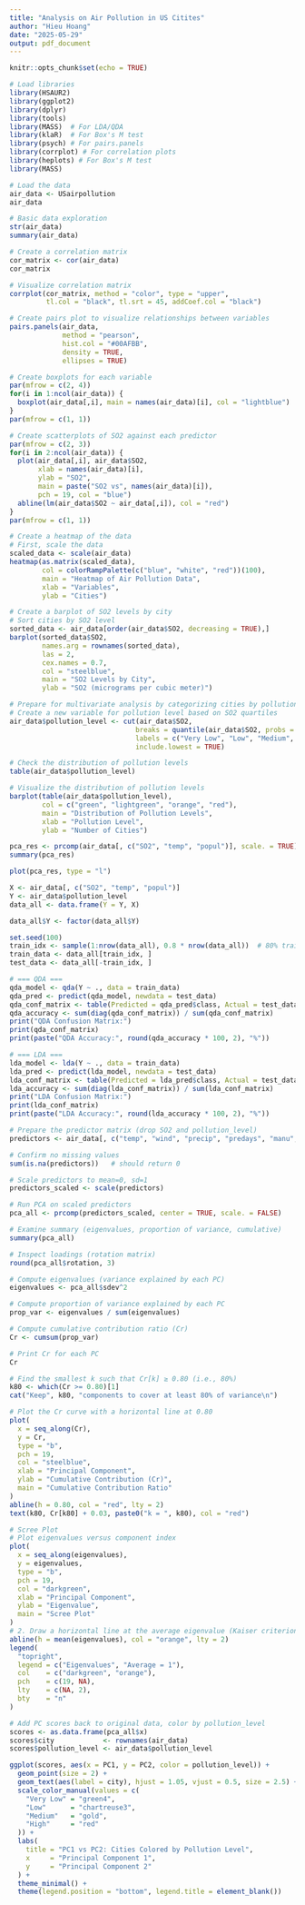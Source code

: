 ```yaml
---
title: "Analysis on Air Pollution in US Citites"
author: "Hieu Hoang"
date: "2025-05-29"
output: pdf_document
---
```


```r
knitr::opts_chunk$set(echo = TRUE)
```

```r

# Load libraries
library(HSAUR2)
library(ggplot2)
library(dplyr)
library(tools)
library(MASS)  # For LDA/QDA
library(klaR)  # For Box's M test
library(psych) # For pairs.panels
library(corrplot) # For correlation plots
library(heplots) # For Box's M test
library(MASS) 
```

```r
# Load the data
air_data <- USairpollution
air_data
```

```r
# Basic data exploration
str(air_data)
summary(air_data)
```

```r
# Create a correlation matrix
cor_matrix <- cor(air_data)
cor_matrix

# Visualize correlation matrix
corrplot(cor_matrix, method = "color", type = "upper", 
         tl.col = "black", tl.srt = 45, addCoef.col = "black")
```

```r
# Create pairs plot to visualize relationships between variables
pairs.panels(air_data, 
             method = "pearson", 
             hist.col = "#00AFBB",
             density = TRUE, 
             ellipses = TRUE)
```

```r
# Create boxplots for each variable
par(mfrow = c(2, 4))
for(i in 1:ncol(air_data)) {
  boxplot(air_data[,i], main = names(air_data)[i], col = "lightblue")
}
par(mfrow = c(1, 1))
```

```r
# Create scatterplots of SO2 against each predictor
par(mfrow = c(2, 3))
for(i in 2:ncol(air_data)) {
  plot(air_data[,i], air_data$SO2, 
       xlab = names(air_data)[i], 
       ylab = "SO2", 
       main = paste("SO2 vs", names(air_data)[i]),
       pch = 19, col = "blue")
  abline(lm(air_data$SO2 ~ air_data[,i]), col = "red")
}
par(mfrow = c(1, 1))
```

```r
# Create a heatmap of the data
# First, scale the data
scaled_data <- scale(air_data)
heatmap(as.matrix(scaled_data), 
        col = colorRampPalette(c("blue", "white", "red"))(100),
        main = "Heatmap of Air Pollution Data",
        xlab = "Variables", 
        ylab = "Cities")
```

```r
# Create a barplot of SO2 levels by city
# Sort cities by SO2 level
sorted_data <- air_data[order(air_data$SO2, decreasing = TRUE),]
barplot(sorted_data$SO2, 
        names.arg = rownames(sorted_data),
        las = 2, 
        cex.names = 0.7,
        col = "steelblue",
        main = "SO2 Levels by City",
        ylab = "SO2 (micrograms per cubic meter)")
```

```r
# Prepare for multivariate analysis by categorizing cities by pollution level
# Create a new variable for pollution level based on SO2 quartiles
air_data$pollution_level <- cut(air_data$SO2, 
                               breaks = quantile(air_data$SO2, probs = c(0, 0.25, 0.5, 0.75, 1)),
                               labels = c("Very Low", "Low", "Medium", "High"),
                               include.lowest = TRUE)

# Check the distribution of pollution levels
table(air_data$pollution_level)

# Visualize the distribution of pollution levels
barplot(table(air_data$pollution_level), 
        col = c("green", "lightgreen", "orange", "red"),
        main = "Distribution of Pollution Levels",
        xlab = "Pollution Level",
        ylab = "Number of Cities")
```

```r
pca_res <- prcomp(air_data[, c("SO2", "temp", "popul")], scale. = TRUE)
summary(pca_res)
```

```r
plot(pca_res, type = "l")
```

```r
X <- air_data[, c("SO2", "temp", "popul")]
Y <- air_data$pollution_level
data_all <- data.frame(Y = Y, X)

data_all$Y <- factor(data_all$Y)

set.seed(100)
train_idx <- sample(1:nrow(data_all), 0.8 * nrow(data_all))  # 80% train
train_data <- data_all[train_idx, ]
test_data <- data_all[-train_idx, ]

# === QDA ===
qda_model <- qda(Y ~ ., data = train_data)
qda_pred <- predict(qda_model, newdata = test_data)
qda_conf_matrix <- table(Predicted = qda_pred$class, Actual = test_data$Y)
qda_accuracy <- sum(diag(qda_conf_matrix)) / sum(qda_conf_matrix)
print("QDA Confusion Matrix:")
print(qda_conf_matrix)
print(paste("QDA Accuracy:", round(qda_accuracy * 100, 2), "%"))

# === LDA ===
lda_model <- lda(Y ~ ., data = train_data)
lda_pred <- predict(lda_model, newdata = test_data)
lda_conf_matrix <- table(Predicted = lda_pred$class, Actual = test_data$Y)
lda_accuracy <- sum(diag(lda_conf_matrix)) / sum(lda_conf_matrix)
print("LDA Confusion Matrix:")
print(lda_conf_matrix)
print(paste("LDA Accuracy:", round(lda_accuracy * 100, 2), "%"))

```

```r
# Prepare the predictor matrix (drop SO2 and pollution_level)
predictors <- air_data[, c("temp", "wind", "precip", "predays", "manu", "popul")]

# Confirm no missing values
sum(is.na(predictors))   # should return 0

# Scale predictors to mean=0, sd=1
predictors_scaled <- scale(predictors)

# Run PCA on scaled predictors
pca_all <- prcomp(predictors_scaled, center = TRUE, scale. = FALSE)

# Examine summary (eigenvalues, proportion of variance, cumulative)
summary(pca_all)

```


```r
# Inspect loadings (rotation matrix)
round(pca_all$rotation, 3)
```



```r

# Compute eigenvalues (variance explained by each PC)
eigenvalues <- pca_all$sdev^2

# Compute proportion of variance explained by each PC
prop_var <- eigenvalues / sum(eigenvalues)

# Compute cumulative contribution ratio (Cr)
Cr <- cumsum(prop_var)

# Print Cr for each PC
Cr

# Find the smallest k such that Cr[k] ≥ 0.80 (i.e., 80%)
k80 <- which(Cr >= 0.80)[1]
cat("Keep", k80, "components to cover at least 80% of variance\n")


```



```r
# Plot the Cr curve with a horizontal line at 0.80
plot(
  x = seq_along(Cr),
  y = Cr,
  type = "b",
  pch = 19,
  col = "steelblue",
  xlab = "Principal Component",
  ylab = "Cumulative Contribution (Cr)",
  main = "Cumulative Contribution Ratio"
)
abline(h = 0.80, col = "red", lty = 2)
text(k80, Cr[k80] + 0.03, paste0("k = ", k80), col = "red")
```

```r
# Scree Plot
# Plot eigenvalues versus component index
plot(
  x = seq_along(eigenvalues),
  y = eigenvalues,
  type = "b",
  pch = 19,
  col = "darkgreen",
  xlab = "Principal Component",
  ylab = "Eigenvalue",
  main = "Scree Plot"
)
# 2. Draw a horizontal line at the average eigenvalue (Kaiser criterion)
abline(h = mean(eigenvalues), col = "orange", lty = 2)
legend(
  "topright",
  legend = c("Eigenvalues", "Average = 1"),
  col    = c("darkgreen", "orange"),
  pch    = c(19, NA),
  lty    = c(NA, 2),
  bty    = "n"
)
```



```r
# Add PC scores back to original data, color by pollution_level
scores <- as.data.frame(pca_all$x)
scores$city            <- rownames(air_data)
scores$pollution_level <- air_data$pollution_level

ggplot(scores, aes(x = PC1, y = PC2, color = pollution_level)) +
  geom_point(size = 2) +
  geom_text(aes(label = city), hjust = 1.05, vjust = 0.5, size = 2.5) +
  scale_color_manual(values = c(
    "Very Low" = "green4",
    "Low"      = "chartreuse3",
    "Medium"   = "gold",
    "High"     = "red"
  )) +
  labs(
    title = "PC1 vs PC2: Cities Colored by Pollution Level",
    x     = "Principal Component 1",
    y     = "Principal Component 2"
  ) +
  theme_minimal() +
  theme(legend.position = "bottom", legend.title = element_blank())
```